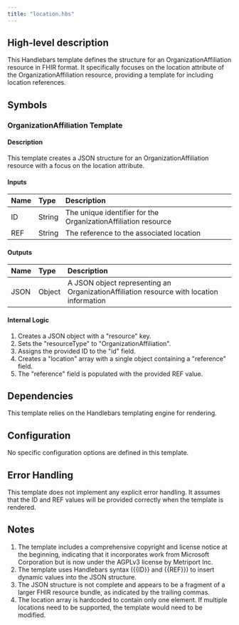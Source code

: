```yaml
---
title: "location.hbs"
---
```


## High-level description
This Handlebars template defines the structure for an OrganizationAffiliation resource in FHIR format. It specifically focuses on the location attribute of the OrganizationAffiliation resource, providing a template for including location references.

## Symbols

### OrganizationAffiliation Template
#### Description
This template creates a JSON structure for an OrganizationAffiliation resource with a focus on the location attribute.

#### Inputs
| Name | Type | Description |
|:-----|:-----|:------------|
| ID | String | The unique identifier for the OrganizationAffiliation resource |
| REF | String | The reference to the associated location |

#### Outputs
| Name | Type | Description |
|:-----|:-----|:------------|
| JSON | Object | A JSON object representing an OrganizationAffiliation resource with location information |

#### Internal Logic
1. Creates a JSON object with a "resource" key.
2. Sets the "resourceType" to "OrganizationAffiliation".
3. Assigns the provided ID to the "id" field.
4. Creates a "location" array with a single object containing a "reference" field.
5. The "reference" field is populated with the provided REF value.

## Dependencies
This template relies on the Handlebars templating engine for rendering.

## Configuration
No specific configuration options are defined in this template.

## Error Handling
This template does not implement any explicit error handling. It assumes that the ID and REF values will be provided correctly when the template is rendered.

## Notes
1. The template includes a comprehensive copyright and license notice at the beginning, indicating that it incorporates work from Microsoft Corporation but is now under the AGPLv3 license by Metriport Inc.
2. The template uses Handlebars syntax ({{ID}} and {{REF}}) to insert dynamic values into the JSON structure.
3. The JSON structure is not complete and appears to be a fragment of a larger FHIR resource bundle, as indicated by the trailing commas.
4. The location array is hardcoded to contain only one element. If multiple locations need to be supported, the template would need to be modified.